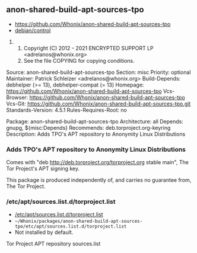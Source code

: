 == anon-shared-build-apt-sources-tpo ==

* https://github.com/Whonix/anon-shared-build-apt-sources-tpo
* [https://github.com/Whonix/anon-shared-build-apt-sources-tpo/blob/master/debian/control debian/control]
## Copyright (C) 2012 - 2021 ENCRYPTED SUPPORT LP <adrelanos@whonix.org>
## See the file COPYING for copying conditions.

Source: anon-shared-build-apt-sources-tpo
Section: misc
Priority: optional
Maintainer: Patrick Schleizer <adrelanos@whonix.org>
Build-Depends: debhelper (>= 13), debhelper-compat (= 13)
Homepage: https://github.com/Whonix/anon-shared-build-apt-sources-tpo
Vcs-Browser: https://github.com/Whonix/anon-shared-build-apt-sources-tpo
Vcs-Git: https://github.com/Whonix/anon-shared-build-apt-sources-tpo.git
Standards-Version: 4.5.1
Rules-Requires-Root: no

Package: anon-shared-build-apt-sources-tpo
Architecture: all
Depends: gnupg, ${misc:Depends}
Recommends: deb.torproject.org-keyring
Description: Adds TPO's APT repository to Anonymity Linux Distributions
===  Adds TPO's APT repository to Anonymity Linux Distributions ===

Comes with "deb http://deb.torproject.org/torproject.org stable main", The Tor
Project's APT signing key.

This package is produced independently of, and carries no guarantee from,
The Tor Project.
=== /etc/apt/sources.list.d/torproject.list ===

* [https://github.com/Whonix/anon-shared-build-apt-sources-tpo/blob/master/etc/apt/sources.list.d/torproject.list /etc/apt/sources.list.d/torproject.list]
* <code>~/Whonix/packages/anon-shared-build-apt-sources-tpo/etc/apt/sources.list.d/torproject.list</code>
* Not installed by default.

Tor Project APT repository sources.list
